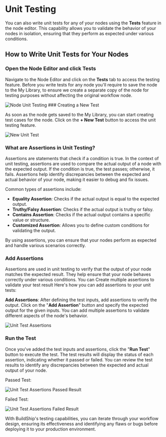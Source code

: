 


# Unit Testing

You can also write unit tests for any of your nodes using the **Tests** feature in the node editor. This capability
allows you to validate the behavior of your nodes in isolation, ensuring that they perform as expected under various
conditions.


## How to Write Unit Tests for Your Nodes

<Steps>

### Open the Node Editor and click Tests

Navigate to the Node Editor and click on the **Tests** tab to access the testing feature. Before you write tests for any
node you'll require to save the node to the My Library, to ensure we create a separate copy of the node for testing
purposes without affecting the original workflow node.

<Image src={unitTesting} alt='Node Unit Testing' width={1200} />
### Creating a New Test

As soon as the node gets saved to the My Library, you can start creating test cases for the node. Click on the **+ New
Test** button to access the unit testing feature.

<Image src={newTest} alt='New Unit Test' width={1200} />

### What are Assertions in Unit Testing?

Assertions are statements that check if a condition is true. In the context of unit testing, assertions are used to
compare the actual output of a node with the expected output. If the condition is true, the test passes; otherwise, it
fails. Assertions help identify discrepancies between the expected and actual behavior of your node, making it easier to
debug and fix issues.

Common types of assertions include:

- **Equality Assertion**: Checks if the actual output is equal to the expected output.
- **Truthy/Falsy Assertion**: Checks if the actual output is truthy or falsy.
- **Contains Assertion**: Checks if the actual output contains a specific value or structure.
- **Customized Assertion**: Allows you to define custom conditions for validating the output.

By using assertions, you can ensure that your nodes perform as expected and handle various scenarios correctly.

### Add Assertions

Assertions are used in unit testing to verify that the output of your node matches the expected result. They help ensure
that your node behaves correctly under various conditions. You can Create multiple assertions to validate your test
result Here's how you can add assertions to your unit tests:

**Add Assertions**: After defining the test inputs, add assertions to verify the output. Click on the "**Add
Assertion**" button and specify the expected output for the given inputs. You can add multiple assertions to validate
different aspects of the node's behavior.

<Image src={assertions} alt='Unit Test Assertions' width={1200} />

### Run the Test

Once you've added the test inputs and assertions, click the "**Run Test**" button to execute the test. The test results
will display the status of each assertion, indicating whether it passed or failed. You can review the test results to
identify any discrepancies between the expected and actual output of your node.

Passed Test:

<Image src={passedTest} alt='Unit Test Assertions Passed Result' width={1200} />

Failed Test:

<Image src={failedTest} alt='Unit Test Assertions Failed Result' width={1200} />

</Steps>

With BuildShip's testing capabilities, you can iterate through your workflow design, ensuring its effectiveness and
identifying any flaws or bugs before deploying it to your production environment.
